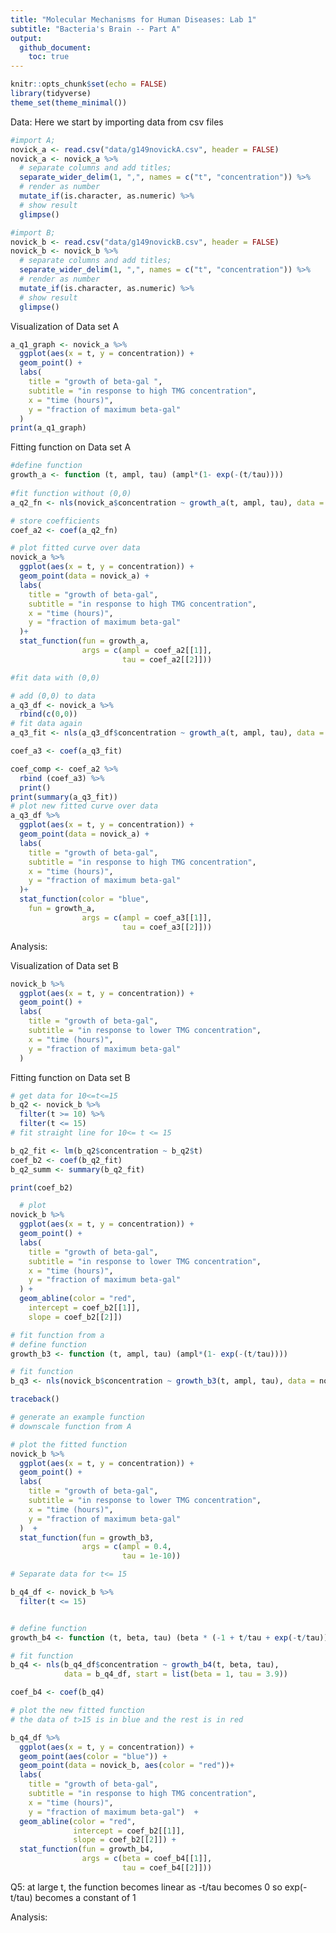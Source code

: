 ```yaml
---
title: "Molecular Mechanisms for Human Diseases: Lab 1"
subtitle: "Bacteria's Brain -- Part A"
output:
  github_document:
    toc: true
---
```


```r
knitr::opts_chunk$set(echo = FALSE)
library(tidyverse)
theme_set(theme_minimal())
```

Data: Here we start by importing data from csv files

```r
#import A;
novick_a <- read.csv("data/g149novickA.csv", header = FALSE) 
novick_a <- novick_a %>%   
  # separate columns and add titles;
  separate_wider_delim(1, ",", names = c("t", "concentration")) %>%
  # render as number
  mutate_if(is.character, as.numeric) %>%
  # show result
  glimpse()

#import B; 
novick_b <- read.csv("data/g149novickB.csv", header = FALSE) 
novick_b <- novick_b %>%   
  # separate columns and add titles;
  separate_wider_delim(1, ",", names = c("t", "concentration")) %>% 
  # render as number
  mutate_if(is.character, as.numeric) %>%
  # show result
  glimpse()

```

Visualization of Data set A

```r
a_q1_graph <- novick_a %>%
  ggplot(aes(x = t, y = concentration)) + 
  geom_point() + 
  labs(
    title = "growth of beta-gal ",
    subtitle = "in response to high TMG concentration",
    x = "time (hours)", 
    y = "fraction of maximum beta-gal"
  ) 
print(a_q1_graph)
```

Fitting function on Data set A

```r
#define function
growth_a <- function (t, ampl, tau) (ampl*(1- exp(-(t/tau))))
  
#fit function without (0,0)
a_q2_fn <- nls(novick_a$concentration ~ growth_a(t, ampl, tau), data = novick_a, start = list(ampl = 1.26, tau = 2.62))

# store coefficients
coef_a2 <- coef(a_q2_fn)

# plot fitted curve over data
novick_a %>%
  ggplot(aes(x = t, y = concentration)) + 
  geom_point(data = novick_a) + 
  labs( 
    title = "growth of beta-gal", 
    subtitle = "in response to high TMG concentration", 
    x = "time (hours)", 
    y = "fraction of maximum beta-gal"
  )+
  stat_function(fun = growth_a, 
                args = c(ampl = coef_a2[[1]], 
                         tau = coef_a2[[2]]))
```

```r

#fit data with (0,0)

# add (0,0) to data
a_q3_df <- novick_a %>%
  rbind(c(0,0))
# fit data again
a_q3_fit <- nls(a_q3_df$concentration ~ growth_a(t, ampl, tau), data = a_q3_df, start = list(ampl = 1.26, tau = 2.62))

coef_a3 <- coef(a_q3_fit)

coef_comp <- coef_a2 %>% 
  rbind (coef_a3) %>%
  print()
print(summary(a_q3_fit))
# plot new fitted curve over data
a_q3_df %>%
  ggplot(aes(x = t, y = concentration)) + 
  geom_point(data = novick_a) + 
  labs( 
    title = "growth of beta-gal", 
    subtitle = "in response to high TMG concentration", 
    x = "time (hours)", 
    y = "fraction of maximum beta-gal"
  )+
  stat_function(color = "blue", 
    fun = growth_a, 
                args = c(ampl = coef_a3[[1]], 
                         tau = coef_a3[[2]]))

```

Analysis:

Visualization of Data set B

```r
novick_b %>%
  ggplot(aes(x = t, y = concentration)) + 
  geom_point() + 
  labs(
    title = "growth of beta-gal", 
    subtitle = "in response to lower TMG concentration", 
    x = "time (hours)", 
    y = "fraction of maximum beta-gal"
  ) 
```

Fitting function on Data set B

```r
# get data for 10<=t<=15
b_q2 <- novick_b %>% 
  filter(t >= 10) %>% 
  filter(t <= 15)
# fit straight line for 10<= t <= 15

b_q2_fit <- lm(b_q2$concentration ~ b_q2$t)
coef_b2 <- coef(b_q2_fit)
b_q2_summ <- summary(b_q2_fit)

print(coef_b2)

  # plot
novick_b %>%
  ggplot(aes(x = t, y = concentration)) + 
  geom_point() + 
  labs(
    title = "growth of beta-gal", 
    subtitle = "in response to lower TMG concentration", 
    x = "time (hours)", 
    y = "fraction of maximum beta-gal"
  ) + 
  geom_abline(color = "red",
    intercept = coef_b2[[1]], 
    slope = coef_b2[[2]])


```

```r
# fit function from a
# define function
growth_b3 <- function (t, ampl, tau) (ampl*(1- exp(-(t/tau))))

# fit function
b_q3 <- nls(novick_b$concentration ~ growth_b3(t, ampl, tau), data = novick_b, start = list(ampl = 1, tau = 19))

traceback()

# generate an example function
# downscale function from A

# plot the fitted function
novick_b %>%
  ggplot(aes(x = t, y = concentration)) + 
  geom_point() + 
  labs( 
    title = "growth of beta-gal", 
    subtitle = "in response to lower TMG concentration", 
    x = "time (hours)", 
    y = "fraction of maximum beta-gal"
  )  +
  stat_function(fun = growth_b3, 
                args = c(ampl = 0.4, 
                         tau = 1e-10))
```

```r
# Separate data for t<= 15

b_q4_df <- novick_b %>%
  filter(t <= 15)


# define function
growth_b4 <- function (t, beta, tau) (beta * (-1 + t/tau + exp(-t/tau)))

# fit function
b_q4 <- nls(b_q4_df$concentration ~ growth_b4(t, beta, tau), 
            data = b_q4_df, start = list(beta = 1, tau = 3.9))

coef_b4 <- coef(b_q4)

# plot the new fitted function
# the data of t>15 is in blue and the rest is in red

b_q4_df %>%
  ggplot(aes(x = t, y = concentration)) + 
  geom_point(aes(color = "blue")) + 
  geom_point(data = novick_b, aes(color = "red"))+
  labs( 
    title = "growth of beta-gal", 
    subtitle = "in response to high TMG concentration", 
    x = "time (hours)", 
    y = "fraction of maximum beta-gal")  +
  geom_abline(color = "red",
              intercept = coef_b2[[1]], 
              slope = coef_b2[[2]]) +
  stat_function(fun = growth_b4, 
                args = c(beta = coef_b4[[1]], 
                         tau = coef_b4[[2]]))
```

Q5: at large t, the function becomes linear as -t/tau becomes 0 so exp(-t/tau) becomes a constant of 1

Analysis:

